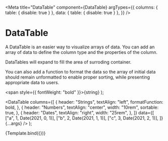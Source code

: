 
<Meta
  title="DataTable"
  component={DataTable}
  argTypes={{
    columns: { table: { disable: true } },
    data: { table: { disable: true } },
  }}
/>

# DataTable

A DataTable is an easier way to visualize arrays of data. You can add an array of data to define the column type and
the properties of the column.

DataTables will expand to fill the area of surroding container.

You can also add a function to format the data so the array of initial data should remain unformatted to enable proper
sorting, while presenting appropriate data to users.

  <span style={{ fontWeight: "bold" }}>{string}</span>
);

  <DataTable
    columns={[
      {
        header: "Strings",
        textAlign: "left",
        formatFunction: bold,
      },
      {
        header: "Numbers",
        textAlign: "center",
        width: "10rem",
        sortable: true,
      },
      {
        header: "Dates",
        textAlign: "right",
        width: "25rem",
      },
    ]}
    data={[
      ["a", 1, Date(2021, 0, 1)],
      ["b", 2, Date(2021, 1, 1)],
      ["c", 3, Date(2021, 2, 1)],
    ]}
    {...args}
  />
);

<Story name="DataTable">{Template.bind({})}</Story>
